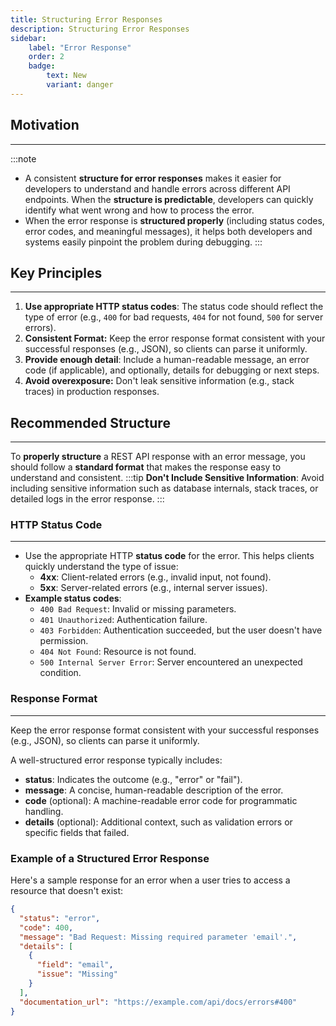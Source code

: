 ```yaml
---
title: Structuring Error Responses
description: Structuring Error Responses
sidebar:
    label: "Error Response"
    order: 2
    badge: 
        text: New
        variant: danger
---
```


## Motivation
---

:::note
- A consistent **structure for error responses** makes it easier for developers to understand and handle errors across different API endpoints. When the **structure is predictable**, developers can quickly identify what went wrong and how to process the error.
- When the error response is **structured properly** (including status codes, error codes, and meaningful messages), it helps both developers and systems easily pinpoint the problem during debugging.
:::


## Key Principles
--- 

1. **Use appropriate HTTP status codes**: The status code should reflect the type of error (e.g., `400` for bad requests, `404` for not found, `500` for server errors).
2. **Consistent Format:** Keep the error response format consistent with your successful responses (e.g., JSON), so clients can parse it uniformly.
3. **Provide enough detail**: Include a human-readable message, an error code (if applicable), and optionally, details for debugging or next steps.
4. **Avoid overexposure:** Don't leak sensitive information (e.g., stack traces) in production responses.

## Recommended Structure
---

To **properly structure** a REST API response with an error message, you should follow a **standard format** that makes the response easy to understand and consistent. 
:::tip
**Don't Include Sensitive Information**: Avoid including sensitive information such as database internals, stack traces, or detailed logs in the error response.
:::

### **HTTP Status Code**  
---

- Use the appropriate HTTP **status code** for the error. This helps clients quickly understand the type of issue:
    - **4xx**: Client-related errors (e.g., invalid input, not found).
    - **5xx**: Server-related errors (e.g., internal server issues).
- **Example status codes**:
    - `400 Bad Request`: Invalid or missing parameters.
    - `401 Unauthorized`: Authentication failure.     
    - `403 Forbidden`: Authentication succeeded, but the user doesn't have permission.
    - `404 Not Found`: Resource is not found.
    - `500 Internal Server Error`: Server encountered an unexpected condition.

### **Response Format**  
---

Keep the error response format consistent with your successful responses (e.g., JSON), so clients can parse it uniformly.

A well-structured error response typically includes:
- **status**: Indicates the outcome (e.g., "error" or "fail").
- **message**: A concise, human-readable description of the error.
- **code** (optional): A machine-readable error code for programmatic handling.
- **details** (optional): Additional context, such as validation errors or specific fields that failed.
   
### Example of a Structured Error Response

Here's a sample response for an error when a user tries to access a resource that doesn't exist:

```json
{
  "status": "error",
  "code": 400,
  "message": "Bad Request: Missing required parameter 'email'.",
  "details": [
    {
      "field": "email",
      "issue": "Missing"
    }
  ],
  "documentation_url": "https://example.com/api/docs/errors#400"
}
```
